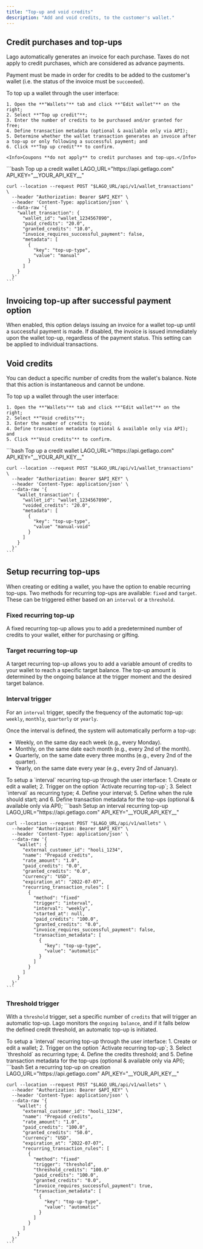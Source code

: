 ```yaml
---
title: "Top-up and void credits"
description: "Add and void credits, to the customer's wallet."
---
```


## Credit purchases and top-ups[](#credit-purchases-and-top-ups "Direct link to heading")

Lago automatically generates an invoice for each purchase. Taxes do not apply to
credit purchases, which are considered as advance payments.

Payment must be made in order for credits to be added to the customer's wallet
(i.e. the status of the invoice must be `succeeded`).

<Tabs>
  <Tab title="Dashboard">
    To top up a wallet through the user interface:

    1. Open the **"Wallets"** tab and click **"Edit wallet"** on the right;
    2. Select **"Top up credit"**;
    3. Enter the number of credits to be purchased and/or granted for free;
    4. Define transaction metadata (optional & available only via API);
    5. Determine whether the wallet transaction generates an invoice after a top-up or only following a successful payment; and
    6. Click **"Top up credit"** to confirm.

    <Info>Coupons **do not apply** to credit purchases and top-ups.</Info>

  </Tab>
  <Tab title="API">
    ```bash Top up a credit wallet
    LAGO_URL="https://api.getlago.com"
    API_KEY="__YOUR_API_KEY__"

    curl --location --request POST "$LAGO_URL/api/v1/wallet_transactions" \
      --header "Authorization: Bearer $API_KEY" \
      --header 'Content-Type: application/json' \
      --data-raw '{
        "wallet_transaction": {
          "wallet_id": "wallet_1234567890",
          "paid_credits": "20.0",
          "granted_credits": "10.0",
          "invoice_requires_successful_payment": false,
          "metadata": [
            {
              "key": "top-up-type",
              "value": "manual"
            }
          ]
        }
      }'
    ```

  </Tab>
</Tabs>

## Invoicing top-up after successful payment option

When enabled, this option delays issuing an invoice for a wallet top-up until a successful payment is made. If disabled, the invoice is issued immediately upon the wallet top-up, regardless of the payment status.
This setting can be applied to individual transactions.

## Void credits[](#void-credits "Direct link to heading")

You can deduct a specific number of credits from the wallet's balance. Note that this action is instantaneous and cannot be undone.

<Tabs>
  <Tab title="Dashboard">
    To top up a wallet through the user interface:

    1. Open the **"Wallets"** tab and click **"Edit wallet"** on the right;
    2. Select **"Void credits"**;
    3. Enter the number of credits to void;
    4. Define transaction metadata (optional & available only via API); and
    5. Click **"Void credits"** to confirm.

  </Tab>
  <Tab title="API">
    ```bash Top up a credit wallet
    LAGO_URL="https://api.getlago.com"
    API_KEY="__YOUR_API_KEY__"

    curl --location --request POST "$LAGO_URL/api/v1/wallet_transactions" \
      --header "Authorization: Bearer $API_KEY" \
      --header 'Content-Type: application/json' \
      --data-raw '{
        "wallet_transaction": {
          "wallet_id": "wallet_1234567890",
          "voided_credits": "20.0",
          "metadata": [
            {
              "key": "top-up-type",
              "value" "manual-void"
            }
          ]
        }
      }'
    ```

  </Tab>
</Tabs>

## Setup recurring top-ups

When creating or editing a wallet, you have the option to enable recurring top-ups. Two methods for recurring top-ups are available: `fixed` and `target`. These can be triggered either based on an `interval` or a `threshold`.

### Fixed recurring top-up

A fixed recurring top-up allows you to add a predetermined number of credits to your wallet, either for purchasing or gifting.

### Target recurring top-up

A target recurring top-up allows you to add a variable amount of credits to your wallet to reach a specific target balance. The top-up amount is determined by the ongoing balance at the trigger moment and the desired target balance.

### Interval trigger

For an `interval` trigger, specify the frequency of the automatic top-up: `weekly`, `monthly`, `quarterly` or `yearly`.

Once the interval is defined, the system will automatically perform a top-up:

- Weekly, on the same day each week (e.g., every Monday).
- Monthly, on the same date each month (e.g., every 2nd of the month).
- Quarterly, on the same date every three months (e.g., every 2nd of the quarter).
- Yearly, on the same date every year (e.g., every 2nd of January).

<Tabs>
  <Tab title="Dashboard">
    To setup a `interval` recurring top-up through the user interface:
    1. Create or edit a wallet;
    2. Trigger on the option `Activate recurring top-up`;
    3. Select `interval` as recurring type;
    4. Define your interval;
    5. Define when the rule should start; and 
    6. Define transaction metadata for the top-ups (optional & available only via API);
  </Tab>
  <Tab title="API">
    ```bash Setup an interval recurring top-up
    LAGO_URL="https://api.getlago.com"
    API_KEY="__YOUR_API_KEY__"

    curl --location --request POST "$LAGO_URL/api/v1/wallets" \
      --header "Authorization: Bearer $API_KEY" \
      --header 'Content-Type: application/json' \
      --data-raw '{
        "wallet": {
          "external_customer_id": "hooli_1234",
          "name": "Prepaid credits",
          "rate_amount": "1.0",
          "paid_credits": "0.0",
          "granted_credits": "0.0",
          "currency": "USD",
          "expiration_at": "2022-07-07",
          "recurring_transaction_rules": [
            {
              "method": "fixed"
              "trigger": "interval",
              "interval": "weekly",
              "started_at": null,
              "paid_credits": "100.0",
              "granted_credits": "0.0",
              "invoice_requires_successful_payment": false,
              "transaction_metadata": [
                {
                  "key": "top-up-type",
                  "value": "automatic"
                }
              ]
            }
          ]
        }
      }'
    ```

  </Tab>
</Tabs>

### Threshold trigger

With a `threshold` trigger, set a specific number of `credits` that will trigger an automatic top-up. Lago monitors the `ongoing balance`, and if it falls below the defined credit threshold, an automatic top-up is initiated.

<Tabs>
  <Tab title="Dashboard">
    To setup a `interval` recurring top-up through the user interface:
    1. Create or edit a wallet;
    2. Trigger on the option `Activate recurring top-up`;
    3. Select `threshold` as recurring type;
    4. Define the credits threshold; and
    5. Define transaction metadata for the top-ups (optional & available only via API);
  </Tab>
  <Tab title="API">
    ```bash Set a recurring top-up on creation
    LAGO_URL="https://api.getlago.com"
    API_KEY="__YOUR_API_KEY__"

    curl --location --request POST "$LAGO_URL/api/v1/wallets" \
      --header "Authorization: Bearer $API_KEY" \
      --header 'Content-Type: application/json' \
      --data-raw '{
        "wallet": {
          "external_customer_id": "hooli_1234",
          "name": "Prepaid credits",
          "rate_amount": "1.0",
          "paid_credits": "100.0",
          "granted_credits": "50.0",
          "currency": "USD",
          "expiration_at": "2022-07-07",
          "recurring_transaction_rules": [
            {
              "method": "fixed"
              "trigger": "threshold",
              "threshold_credits": "100.0"
              "paid_credits": "100.0",
              "granted_credits": "0.0",
              "invoice_requires_successful_payment": true,
              "transaction_metadata": [
                {
                  "key": "top-up-type",
                  "value": "automatic"
                }
              ]
            }
          ]
        }
      }'
    ```

  </Tab>
</Tabs>
